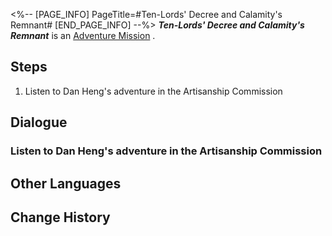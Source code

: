 <%-- [PAGE_INFO]
PageTitle=#Ten-Lords' Decree and Calamity's Remnant#
[END_PAGE_INFO] --%>
{{Stub|Dialogue, characters, and location(s)}}
{{Mission Infobox
|id            = 2020316
|title         = 
|image         = Mission Ten-Lords' Decree and Calamity's Remnant.png
|type          = Adventure
|event_name    = 
|chapter       = 
|requirements  = [[Trailblaze Mission]] ''[[Humming Antlers, Entwined Horns]]'' completed
|summary       = <!--official mission summary from Fate's Atlas-->
|characters    = <!--characters that appear in this mission-->
|startLocation = <!--location as it intially appears on the mission screen-->
|world         = <!--i.e. Penacony-->
|area          = <!--i.e. A Child's Dream-->
|prev          = 
|next          = 
|exp           = 
|credits       = 
|stellarJade   = 
|other         = 
}}
'''''Ten-Lords' Decree and Calamity's Remnant''''' is an [[Adventure Mission]]<!--in [world]-->.

==Steps==
# Listen to Dan Heng's adventure in the Artisanship Commission

<!--
==Gameplay Notes==

--><!--
==Trial Character==

-->
==Dialogue==
{{Stub Dialogue}}
{{Mission Description|type=adventure|location=<!--to be added-->|...}}
{{Dialogue Start}}
:{{tx}}
{{Dialogue End}}

===Listen to Dan Heng's adventure in the Artisanship Commission===
{{Mission Description|type=adventure|location=<!--to be added-->|update|With starskiff navigation, an error of mere millidegrees can result in misnavigation by lightyears. Thanks to Sushang's guidance and protection, Luocha and you arrived at the plagued Artisanship Commission due to the rebirth of Ambrosial Arbor and saved the young judge, Xueyi.}}
{{Dialogue Start}}
:{{tx}}
{{Dialogue End}}

==Other Languages==
{{Other Languages
|en   = Ten-Lords' Decree and Calamity's Remnant
|zhs  = 十王敕命，劫余同行
|zht  = 十王敕命，劫餘同行
|ja   = 十王の勅命、災後の同行
|ko   = 시왕이 명령하자 재난이 따른다
|es   = El decreto de los Diez Líderes y la continuación de la calamidad
|fr   = Le décret des dix seigneurs et ce qu'il reste de la calamité
|ru   = Командование десяти владык, бедственное шествие
|th   = คำสั่งจาก Ten-Lords มาพร้อมกับภัยพิบัติ
|vi   = Sắc Lệnh Thập Vương, Đồng Hành Sau Tai Họa
|de   = Kommando der Zehn Fürsten, ein Marsch mit Unheil
|id   = Komando Ten-Lords, Beriringan dengan Bencana
|pt   = Decreto dos Dez Senhores e Remanescente da Calamidade
}}

==Change History==
{{Change History|1.0}}
